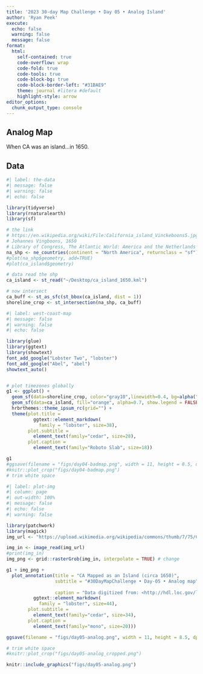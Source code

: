```yaml
---
title: '2023 30-day Map Challenge • Day 05 • Analog Island'
author: 'Ryan Peek'
execute:
  echo: false
  warning: false
  message: false
format: 
  html:
    self-contained: true
    code-overflow: wrap
    code-fold: true
    code-tools: true
    code-block-bg: true
    code-block-border-left: "#31BAE9"
    theme: journal #litera #default
    highlight-style: arrow
editor_options: 
  chunk_output_type: console
---
```


## Analog Map    

When CA was an island...in 1650.

## Data

```r
#| label: the-data
#| message: false
#| warning: false
#| echo: false

library(tidyverse)
library(rnaturalearth)
library(sf)

# the link
# https://en.wikipedia.org/wiki/File:California_island_Vinckeboons5.jpg
# Johannes Vingboons, 1650
# Library of Congress, The Atlantic World: America and the Netherlands
na_shp <- ne_countries(continent = "North America", returnclass = "sf")
#plot(na_shp$geometry, add=TRUE)
#plot(ca_island$geometry)

# data read the shp
ca_island <- st_read("~/Desktop/ca_island_1650.kml")

# now intersect
ca_buff <- st_as_sfc(st_bbox(ca_island, dist = 1))
shoreline_crop <- st_intersection(na_shp, ca_buff)

```

```r
#| label: west-coast-map
#| message: false
#| warning: false
#| echo: false

library(glue)
library(ggtext)
library(showtext)
font_add_google("Lobster Two", "lobster")
font_add_google("Abel", "abel")
showtext_auto()


# plot timezones globally
g1 <- ggplot() + 
  geom_sf(data=shoreline_crop, color="gray10",linewidth=0.4, bg=alpha("gray30", 0.3)) +
  geom_sf(data=ca_island, fill="orange", alpha=0.7, show.legend = FALSE) +
  hrbrthemes::theme_ipsum_rc(grid="") +
  theme(plot.title = 
          ggtext::element_markdown(
            family = "lobster", size=38),
        plot.subtitle = 
          element_text(family="cedar", size=28),
        plot.caption = 
          element_text(family="Roboto Slab", size=18))

g1  
#ggsave(filename = "figs/day04-badmap.png", width = 11, height = 8.5, dpi=300, bg = "white")
#knitr::plot_crop("figs/day04-badmap.png")
# trim white space
```


```r
#| label: plot-img
#| column: page
#| out-width: 100%
#| message: false
#| echo: false
#| warning: false

library(patchwork)
library(magick)
img_url <- "https://upload.wikimedia.org/wikipedia/commons/thumb/7/75/California_island_Vinckeboons5.jpg/2560px-California_island_Vinckeboons5.jpg"

img_in <- image_read(img_url)
#print(img_in)
img_png <- grid::rasterGrob(img_in, interpolate = TRUE) # change

g1 + img_png + 
  plot_annotation(title = "CA Mapped as an Island (circa 1650)",
                  subtitle = "#30DayMapChallenge • Day-05 • Analog map",
    
                  caption = "Data digitized from: <http://hdl.loc.gov/loc.gmd/g3291s.mf000074> ", theme=theme(plot.title = 
          ggtext::element_markdown(
            family = "lobster", size=44),
        plot.subtitle = 
          element_text(family="cedar", size=34),
        plot.caption = 
          element_text(family="mono", size=20)))

ggsave(filename = "figs/day05-analog.png", width = 11, height = 8.5, dpi=300, bg = "white")

# trim white space
#knitr::plot_crop("figs/day05-analog_cropped.png")

knitr::include_graphics("figs/day05-analog.png")

```

